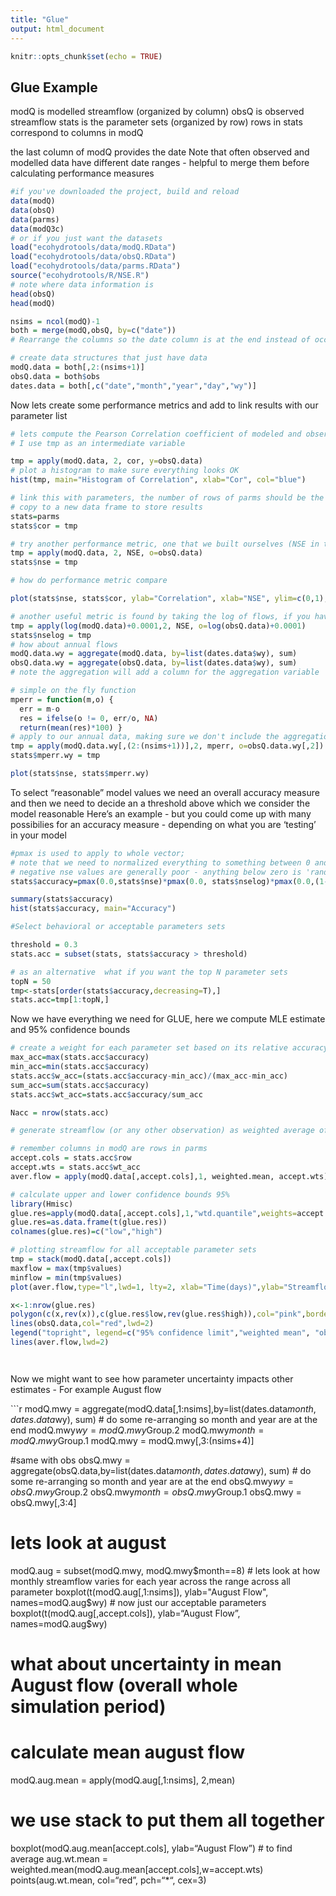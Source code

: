 ```yaml
---
title: "Glue"
output: html_document
---
```


```r
knitr::opts_chunk$set(echo = TRUE)
```

## Glue Example

modQ is modelled streamflow (organized by column)
obsQ is observed streamflow
stats is the parameter sets (organized by row)
rows in stats correspond to columns in modQ

the last column of modQ provides the date
Note that often observed and modelled data have different date ranges - helpful to merge them
before calculating performance measures

```r

#if you've downloaded the project, build and reload
data(modQ)
data(obsQ)
data(parms)
data(modQ3c)
# or if you just want the datasets
load("ecohydrotools/data/modQ.RData")
load("ecohydrotools/data/obsQ.RData")
load("ecohydrotools/data/parms.RData")
source("ecohydrotools/R/NSE.R")
# note where data information is
head(obsQ)
head(modQ)

nsims = ncol(modQ)-1
both = merge(modQ,obsQ, by=c("date"))
# Rearrange the columns so the date column is at the end instead of occurring as the first column:

# create data structures that just have data
modQ.data = both[,2:(nsims+1)]
obsQ.data = both$obs
dates.data = both[,c("date","month","year","day","wy")]


```

Now lets create some performance metrics and add to link results with our parameter list
```r

# lets compute the Pearson Correlation coefficient of modeled and observed records:
# I use tmp as an intermediate variable

tmp = apply(modQ.data, 2, cor, y=obsQ.data)
# plot a histogram to make sure everything looks OK
hist(tmp, main="Histogram of Correlation", xlab="Cor", col="blue")

# link this with parameters, the number of rows of parms should be the same as the size of tmp
# copy to a new data frame to store results
stats=parms
stats$cor = tmp

# try another performance metric, one that we built ourselves (NSE in this case), note the use of "o"
tmp = apply(modQ.data, 2, NSE, o=obsQ.data)
stats$nse = tmp

# how do performance metric compare

plot(stats$nse, stats$cor, ylab="Correlation", xlab="NSE", ylim=c(0,1), xlim=c(0,1))

# another useful metric is found by taking the log of flows, if you have zero values in observed or modelled you will need to correct for this by adding a small amount
tmp = apply(log(modQ.data)+0.0001,2, NSE, o=log(obsQ.data)+0.0001)
stats$nselog = tmp
# how about annual flows
modQ.data.wy = aggregate(modQ.data, by=list(dates.data$wy), sum)
obsQ.data.wy = aggregate(obsQ.data, by=list(dates.data$wy), sum)
# note the aggregation will add a column for the aggregation variable

# simple on the fly function
mperr = function(m,o) {
  err = m-o
  res = ifelse(o != 0, err/o, NA)
  return(mean(res)*100) }
# apply to our annual data, making sure we don't include the aggregation variable
tmp = apply(modQ.data.wy[,(2:(nsims+1))],2, mperr, o=obsQ.data.wy[,2])
stats$mperr.wy = tmp

plot(stats$nse, stats$mperr.wy)

```

To select "reasonable" model values we need an overall accuracy measure
and then we need to decide an a threshold above which we consider the model reasonable
Here's an example - but you could come up with many possibilies for an accuracy measure - depending on what you are 'testing' in your model

```r

#pmax is used to apply to whole vector; 
# note that we need to normalized everything to something between 0 and 1, with 1 being better
# negative nse values are generally poor - anything below zero is 'random'
stats$accuracy=pmax(0.0,stats$nse)*pmax(0.0, stats$nselog)*pmax(0.0,(1-abs(stats$mperr/100)))

summary(stats$accuracy)
hist(stats$accuracy, main="Accuracy")

#Select behavioral or acceptable parameters sets

threshold = 0.3
stats.acc = subset(stats, stats$accuracy > threshold)

# as an alternative  what if you want the top N parameter sets
topN = 50
tmp<-stats[order(stats$accuracy,decreasing=T),]
stats.acc=tmp[1:topN,]
```

Now we have everything we need for GLUE,
here we compute MLE estimate and 95% confidence bounds

```r


# create a weight for each parameter set based on its relative accuracy
max_acc=max(stats.acc$accuracy)
min_acc=min(stats.acc$accuracy)
stats.acc$w_acc=(stats.acc$accuracy-min_acc)/(max_acc-min_acc)
sum_acc=sum(stats.acc$accuracy)
stats.acc$wt_acc=stats.acc$accuracy/sum_acc

Nacc = nrow(stats.acc)

# generate streamflow (or any other observation) as weighted average of all  acceptable parameter sets

# remember columns in modQ are rows in parms
accept.cols = stats.acc$row
accept.wts = stats.acc$wt_acc
aver.flow = apply(modQ.data[,accept.cols],1, weighted.mean, accept.wts)

# calculate upper and lower confidence bounds 95%
library(Hmisc)
glue.res=apply(modQ.data[,accept.cols],1,"wtd.quantile",weights=accept.wts,prob=c(0.05,0.975),normwt=T)
glue.res=as.data.frame(t(glue.res))
colnames(glue.res)=c("low","high")

# plotting streamflow for all acceptable parameter sets
tmp = stack(modQ.data[,accept.cols])
maxflow = max(tmp$values)
minflow = min(tmp$values)
plot(aver.flow,type="l",lwd=1, lty=2, xlab="Time(days)",ylab="Streamflow(mm/day)",main="GLUE", ylim=c(minflow,maxflow))

x<-1:nrow(glue.res)
polygon(c(x,rev(x)),c(glue.res$low,rev(glue.res$high)),col="pink",border=NA)
lines(obsQ.data,col="red",lwd=2)
legend("topright", legend=c("95% confidence limit","weighted mean", "observation"), col=c("pink","black","red"), lty=c(1,1,1), lwd=c(4,3,2))
lines(aver.flow,lwd=2)




```
Now we might want to see how parameter uncertainty impacts other estimates - For example August flow

```r
modQ.mwy = aggregate(modQ.data[,1:nsims],by=list(dates.data$month, dates.data$wy), sum)
# do some re-arranging so month and year are at the end
modQ.mwy$wy = modQ.mwy$Group.2
modQ.mwy$month = modQ.mwy$Group.1
modQ.mwy = modQ.mwy[,3:(nsims+4)]

#same with obs
obsQ.mwy = aggregate(obsQ.data,by=list(dates.data$month, dates.data$wy), sum)
# do some re-arranging so month and year are at the end
obsQ.mwy$wy = obsQ.mwy$Group.2
obsQ.mwy$month = obsQ.mwy$Group.1
obsQ.mwy = obsQ.mwy[,3:4]


# lets look at august
modQ.aug = subset(modQ.mwy, modQ.mwy$month==8)
# lets look at how monthly streamflow varies for each year across the range across all parameter
boxplot(t(modQ.aug[,1:nsims]), ylab="August Flow", names=modQ.aug$wy)
# now just our acceptable parameters
boxplot(t(modQ.aug[,accept.cols]), ylab="August Flow", names=modQ.aug$wy)

# what about uncertainty in mean August flow (overall whole simulation period)
# calculate mean august flow
modQ.aug.mean = apply(modQ.aug[,1:nsims], 2,mean)

# we use stack to put them all together
boxplot(modQ.aug.mean[accept.cols], ylab="August Flow")
# to find average
aug.wt.mean = weighted.mean(modQ.aug.mean[accept.cols],w=accept.wts)
points(aug.wt.mean, col="red", pch="*", cex=3)

